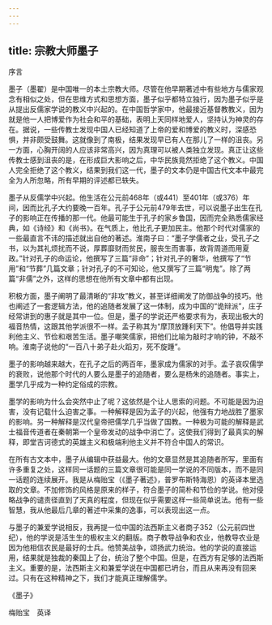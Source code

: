 ```yaml
---
---
---
```

title: 宗教大师墨子
---




序言


墨子（墨翟）是中国唯一的本土宗教大师。尽管在他早期著述中有些地方与儒家观念有相似之处，但在思维方式和思想方面，墨子似乎都特立独行，因为墨子似乎是从提出反儒家学说的教义中兴起的。在中国哲学家中，他最接近基督教教义，因为就是他一人把博爱作为社会和平的基础，表明上天同样地爱人，坚持认为神灵的存在。据说，一些传教士发现中国人已经知道了上帝的爱和博爱的教义时，深感恐惧，并非颇受鼓舞。这就像到了南极，结果发现早已有人在那儿了一样的沮丧。另一方面，心胸开阔的人应该非常高兴，因为真理可以被人类独立发现。真正让这些传教士感到沮丧的是，在形成巨大影响之后，中华民族竟然拒绝了这个教义。中国人完全拒绝了这个教义，结果到我们这一代，墨子的文本仍是中国古代文本中最完全为人所忽略，所有早期的评述都已轶失。

墨子从反儒学中兴起。他生活在公元前468年（或441）至401年（或376）年间，因而比孔子大约要晚一百年。孔子于公元前479年去世，可以说墨子出生在孔子的影响正在传播的那一代。他最可能生于孔子的家乡鲁国，因而完全熟悉儒家经典，如《诗经》和《尚书》。在气质上，他比孔子更加民主。他那个时代对儒家的一些最直言不讳的描述就出自他的著述。淮南子曰：“墨子学儒者之业，受孔子之书，以为其礼烦扰而不说，厚葬靡财而贫民，服丧生而害事，故背周道而用夏政。”针对孔子的命运论，他撰写了三篇“非命”；针对孔子的奢华，他撰写了“节用”和“节葬”几篇文章；针对孔子的不可知论，他又撰写了三篇“明鬼”。除了两篇“非儒”之外，这样的思想在他所有文章中都有出现。

积极方面，墨子阐明了最清晰的“非攻”教义，甚至详细阐发了防御战争的技巧。他也阐述了一套逻辑方法，他的追随者发展了这一体制，成为中国的“诡辩派”，庄子经常讲到的惠子就是其中一位。但是，墨子的学说还严格要求有为，表现出极大的福音热情，这跟其他学派很不一样。孟子称其为“摩顶放踵利天下”。他倡导并实践利他主义、节俭和艰苦生活。墨子嘲笑儒家，把他们比喻为敲时才响的钟，不敲不响。淮南子说他的“一百八十弟子赴火蹈刃，死不旋踵”。

墨子的影响越来越大，在孔子之后的两百年，墨家成为儒家的对手。孟子哀叹儒学的衰败，说他那个时代的人要么是墨子的追随者，要么是杨朱的追随者。事实上，墨学几乎成为一种约定俗成的宗教。

墨学的影响为什么会突然中止了呢？这依然是个让人思索的问题。不可能是因为迫害，没有记载什么迫害之事。一种解释是因为孟子的兴起，他强有力地战胜了墨家的影响。另一种解释是汉代皇帝把儒学几乎当做了国教。一种极为可能的解释是武士福音传道者在秦朝第一个皇帝发动的战争中消亡了。这使我们得到了最真实的解释，即堂吉诃德式的英雄主义和极端利他主义并不符合中国人的常识。

在所有古文本中，墨子从编辑中获益最大。他的文章显然是其追随者所写，里面有许多重复之处，这样同一话题的三篇文章很可能是同一学说的不同版本，而不是同一话题的连续展开。我是从梅贻宝（《墨子著述》，普罗布斯特海恩）的英译本里选取的文章。不加修饰的风格是原来的样子，符合墨子的简朴和节俭的学说。他对侵略战争的谴责径直到了天真的程度，但现在似乎需要这样一些简单说法。他有一些智慧，我从他最后几章的著述中采集的逸事，可以表现出这一点。

与墨子的兼爱学说相反，我再提一位中国的法西斯主义者商子352（公元前四世纪），他的学说是活生生的极权主义的翻版。商子教导战争和农业，他教导农业是因为他相信农民是最好的士兵。他赞美战争，颂扬武力统治。他的学说的直接运用，结果就是独裁的秦国上了台，统治了整个中国。但是，在西方有足够的法西斯主义。重要的是，法西斯主义和兼爱学说在中国都已坍台，而且从来再没有回来过。只有在这种精神之下，我们才能真正理解儒学。





《墨子》


梅贻宝　英译